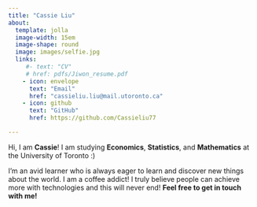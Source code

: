 ```yaml
---
title: "Cassie Liu"
about:
  template: jolla
  image-width: 15em
  image-shape: round
  image: images/selfie.jpg
  links:
     #- text: "CV"
     # href: pdfs/Jiwon_resume.pdf
    - icon: envelope
      text: "Email"
      href: "cassieliu.liu@mail.utoronto.ca"
    - icon: github
      text: "GitHub"
      href: https://github.com/Cassieliu77

---
```


Hi, I am <strong>Cassie</strong>! I am studying <strong>Economics</strong>, <strong> Statistics</strong>, and <strong> Mathematics</strong> at the University of Toronto :)

I'm an avid learner who is always eager to learn and discover new things about the world. I am a coffee addict! I truly believe people can achieve more with technologies and this will never end! <strong>Feel free to get in touch with me!</strong> 